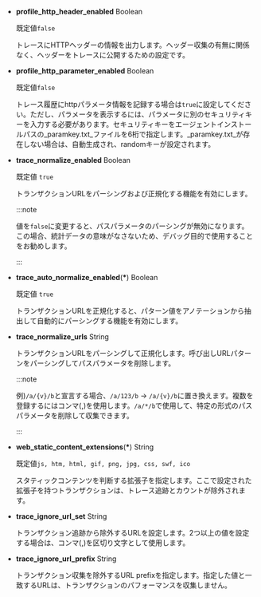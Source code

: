 - **profile_http_header_enabled** <span class='type'>Boolean</span>

  既定値`false`

  トレースにHTTPヘッダーの情報を出力します。ヘッダー収集の有無に関係なく、ヘッダーをトレースに公開するための設定です。 

- **profile_http_parameter_enabled** <span class='type'>Boolean</span><ScrollToLink anchor='profile_http_parameter' />

  既定値`false`

  トレース履歴にhttpパラメータ情報を記録する場合は`true`に設定してください。ただし、パラメータを表示するには、パラメータに別のセキュリティキーを入力する必要があります。セキュリティキーをエージェントインストールパスの_paramkey.txt_ファイルを6桁で指定します。_paramkey.txt_が存在しない場合は、自動生成され、randomキーが設定されます。

- **trace_normalize_enabled** <span class='type'>Boolean</span>

  既定値 `true`

  トランザクションURLをパーシングおよび正規化する機能を有効にします。

  :::note

  値を`false`に変更すると、パスパラメータのパーシングが無効になります。 この場合、統計データの意味がなさないため、デバッグ目的で使用することをお勧めします。

  :::

- **trace_auto_normalize_enabled**(**\***) <span class='type'>Boolean</span>

  既定値 `true`

  トランザクションURLを正規化すると、パターン値をアノテーションから抽出して自動的にパーシングする機能を有効にします。

- **trace_normalize_urls** <span class='type'>String</span>

  トランザクションURLをパーシングして正規化します。呼び出しURLパターンをパーシングしてパスパラメータを削除します。  

  :::note

  例)`/a/{v}/b`と宣言する場合、`/a/123/b` → `/a/{v}/b`に置き換えます。複数を登録するにはコンマ(,)を使用します。`/a/*/b`で使用して、特定の形式のパスパラメータを削除して収集できます。

  :::

- **web_static_content_extensions**(**\***) <span class='type'>String</span>

  既定値`js, htm, html, gif, png, jpg, css, swf, ico`

  スタティックコンテンツを判断する拡張子を指定します。ここで設定された拡張子を持つトランザクションは、トレース追跡とカウントが除外されます。

- **trace_ignore_url_set** <span class='type'>String</span>

  トランザクション追跡から除外するURLを設定します。2つ以上の値を設定する場合は、コンマ(,)を区切り文字として使用します。

- **trace_ignore_url_prefix** <span class='type'>String</span>

  トランザクション収集を除外するURL prefixを指定します。指定した値と一致するURLは、トランザクションのパフォーマンスを収集しません。
